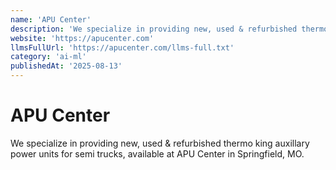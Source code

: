 ```yaml
---
name: 'APU Center'
description: 'We specialize in providing new, used & refurbished thermo king auxillary power units for semi trucks, available at APU Center in Springfield, MO.'
website: 'https://apucenter.com'
llmsFullUrl: 'https://apucenter.com/llms-full.txt'
category: 'ai-ml'
publishedAt: '2025-08-13'
---
```


# APU Center

We specialize in providing new, used & refurbished thermo king auxillary power units for semi trucks, available at APU Center in Springfield, MO.
